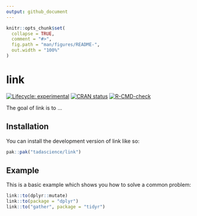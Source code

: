 ```yaml
---
output: github_document
---
```


<!-- README.md is generated from README.Rmd. Please edit that file -->

```r
knitr::opts_chunk$set(
  collapse = TRUE,
  comment = "#>",
  fig.path = "man/figures/README-",
  out.width = "100%"
)
```

# link

<!-- badges: start -->
[![Lifecycle: experimental](https://img.shields.io/badge/lifecycle-experimental-orange.svg)](https://lifecycle.r-lib.org/articles/stages.html#experimental)
[![CRAN status](https://www.r-pkg.org/badges/version/link)](https://CRAN.R-project.org/package=link)
[![R-CMD-check](https://github.com/tadascience/link/actions/workflows/R-CMD-check.yaml/badge.svg)](https://github.com/tadascience/link/actions/workflows/R-CMD-check.yaml)
<!-- badges: end -->

The goal of link is to ...

## Installation

You can install the development version of link like so:

``` r
pak::pak("tadascience/link")
```

## Example

This is a basic example which shows you how to solve a common problem:

```r
link::to(dplyr::mutate)
link::to(package = "dplyr")
link::to("gather", package = "tidyr")
```
